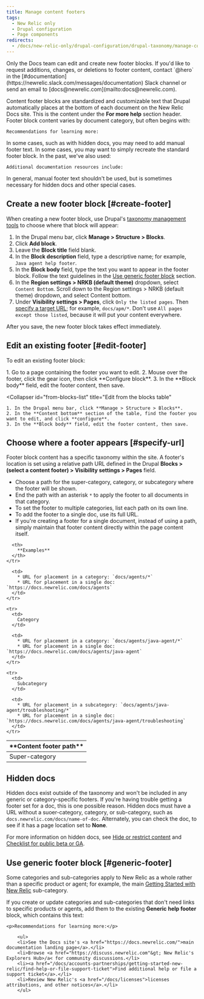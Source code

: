```yaml
---
title: Manage content footers
tags:
  - New Relic only
  - Drupal configuration
  - Page components
redirects:
  - /docs/new-relic-only/drupal-configuration/drupal-taxonomy/manage-content-footers
---
```


<Callout variant="important">
  Only the Docs team can edit and create new footer blocks. If you'd like to request additions, changes, or deletions to footer content, contact `@hero` in the [#documentation](https://newrelic.slack.com/messages/documentation) Slack channel or send an email to [docs@newrelic.com](mailto:docs@newrelic.com).
</Callout>

Content footer blocks are standardized and customizable text that Drupal automatically places at the bottom of each document on the New Relic Docs site. This is the content under the **For more help** section header. Footer block content varies by document category, but often begins with:

```
Recommendations for learning more:
```

In some cases, such as with hidden docs, you may need to add manual footer text. In some cases, you may want to simply recreate the standard footer block. In the past, we've also used:

```
Additional documentation resources include:
```

In general, manual footer text shouldn't be used, but is sometimes necessary for hidden docs and other special cases.

## Create a new footer block [#create-footer]

When creating a new footer block, use Drupal's [taxonomy management tools](/docs/new-relic-only/drupal-configuration/drupal-taxonomy/primary-navigation-taxonomy-management) to choose where that block will appear:

1. In the Drupal menu bar, click **Manage > Structure > Blocks**.
2. Click **<Icon name="fe-plus"/>
   Add block**.
3. Leave the **Block title** field blank.
4. In the **Block description** field, type a descriptive name; for example, `Java agent help footer`.
5. In the **Block body** field, type the text you want to appear in the footer block. Follow the text guidelines in the [Use generic footer block](/docs/new-relic-only/drupal-configuration/page-components/manage-content-footers#generic-footer) section.
6. In the **Region settings > NRKB (default theme)** dropdown, select `Content Bottom`. Scroll down to the Region settings > NRKB (default theme) dropdown, and select Content bottom.
7. Under **Visibility settings > Pages**, click `Only the listed pages`. Then [specify a target URL](#specify-url); for example, `docs/apm/*`. Don't use `All pages except those listed`, because it will put your content everywhere.

After you save, the new footer block takes effect immediately.

## Edit an existing footer [#edit-footer]

To edit an existing footer block:

<CollapserGroup>
  <Collapser
    id="from-page"
    title="Edit from a page containing the footer"
  >
    1. Go to a page containing the footer you want to edit.
    2. Mouse over the footer, click the gear <Icon name="fe-settings"/>
       icon, then click **Configure block**.
    3. In the **Block body** field, edit the footer content, then save.
  </Collapser>

  <Collapser
    id="from-blocks-list"
    title="Edit from the blocks table"
  >
    1. In the Drupal menu bar, click **Manage > Structure > Blocks**.
    2. In the **Content bottom** section of the table, find the footer you want to edit, and click **configure**.
    3. In the **Block body** field, edit the footer content, then save.
  </Collapser>
</CollapserGroup>

## Choose where a footer appears [#specify-url]

Footer block content has a specific taxonomy within the site. A footer's location is set using a relative path URL defined in the Drupal **Blocks > (select a content footer) > Visibility settings > Pages** field.

* Choose a path for the super-category, category, or subcategory where the footer will be shown.
* End the path with an asterisk `*` to apply the footer to all documents in that category.
* To set the footer to multiple categories, list each path on its own line.
* To add the footer to a single doc, use its full URL.
* If you're creating a footer for a single document, instead of using a path, simply maintain that footer content directly within the page content itself.

<Table>
  <thead>
    <tr>
      <th style={{ width: "200px" }}>
        **Content footer path**
      </th>

      <th>
        **Examples**
      </th>
    </tr>
  </thead>

  <tbody>
    <tr>
      <td>
        Super-category
      </td>

      <td>
        * URL for placement in a category: `docs/agents/*`
        * URL for placement in a single doc: `https://docs.newrelic.com/docs/agents`
      </td>
    </tr>

    <tr>
      <td>
        Category
      </td>

      <td>
        * URL for placement in a category: `docs/agents/java-agent/*`
        * URL for placement in a single doc: `https://docs.newrelic.com/docs/agents/java-agent`
      </td>
    </tr>

    <tr>
      <td>
        Subcategory
      </td>

      <td>
        * URL for placement in a subcategory: `docs/agents/java-agent/troubleshooting/*`
        * URL for placement in a single doc: `https://docs.newrelic.com/docs/agents/java-agent/troubleshooting`
      </td>
    </tr>
  </tbody>
</Table>

## Hidden docs

Hidden docs exist outside of the taxonomy and won't be included in any generic or category-specific footers. If you're having trouble getting a footer set for a doc, this is one possible reason. Hidden docs must have a URL without a suoer-category, category, or sub-category, such as `docs.newrelic.com/docs/name-of-doc`. Alternately, you can check the doc, to see if it has a page location set to **None**.

For more information on hidden docs, see [Hide or restrict content](/docs/new-relic-only/tech-writer-style-guide/processes-procedures/hide-or-restrict-content) and [Checklist for public beta or GA](/docs/new-relic-only/tech-writer-style-guide/processes-procedures/checklist-public-beta-or-ga).

## Use generic footer block [#generic-footer]

Some categories and sub-categories apply to New Relic as a whole rather than a specific product or agent; for example, the main [Getting Started with New Relic](/docs/accounts-partnerships/getting-started-new-relic) sub-category.

If you create or update categories and sub-categories that don't need links to specific products or agents, add them to the existing **Generic help footer** block, which contains this text:

```
<p>Recommendations for learning more:</p>
    
    <ul>
    <li>See the Docs site's <a href="https://docs.newrelic.com/">main documentation landing page</a>.</li>
    <li>Browse <a href="https://discuss.newrelic.com"&gt; New Relic's Explorers Hub>/a< for community discussions.</li>
    <li><a href="/docs/accounts-partnerships/getting-started-new-relic/find-help-or-file-support-ticket">Find additional help or file a support ticket</a>.</li>
    <li>Review New Relic's <a href="/docs/licenses">licenses attributions, and other notices</a>.</li>
    </ul>
```
